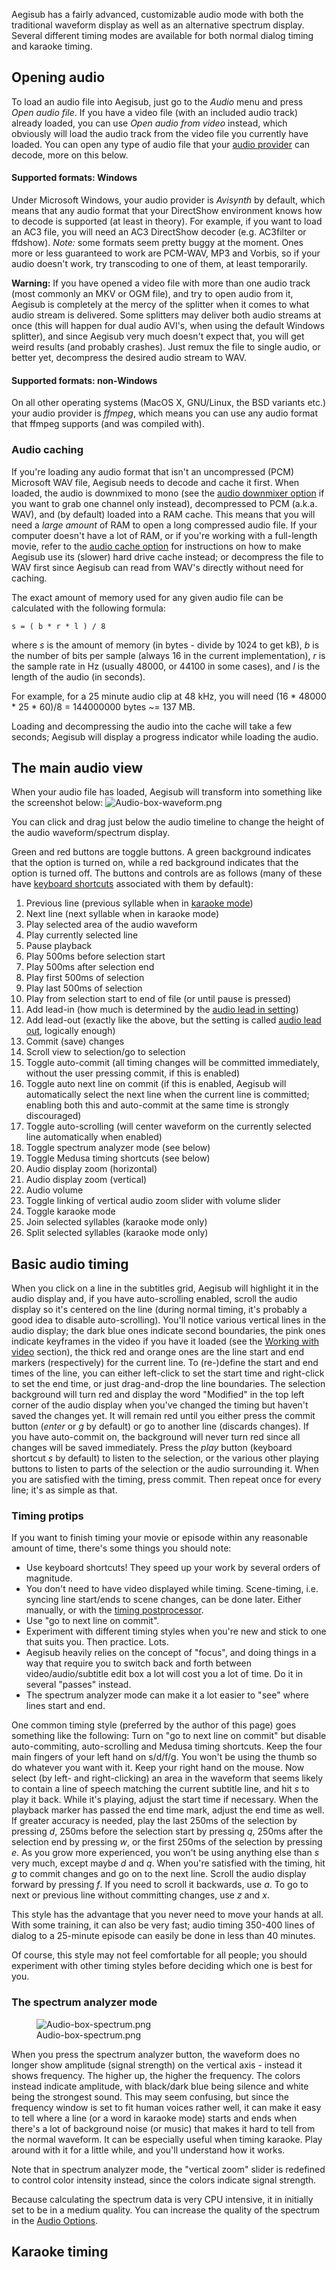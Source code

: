 Aegisub has a fairly advanced, customizable audio mode with both the traditional waveform display as well as an alternative spectrum display. Several different timing modes are available for both normal dialog timing and karaoke timing.

==Opening audio==
To load an audio file into Aegisub, just go to the ''Audio'' menu and press ''Open audio file''. If you have a video file (with an included audio track) already loaded, you can use ''Open audio from video'' instead, which obviously will load the audio track from the video file you currently have loaded. You can open any type of audio file that your [[Options#Audio provider|audio provider]] can decode, more on this below.

====Supported formats: Windows====
Under Microsoft Windows, your audio provider is ''Avisynth'' by default, which means that any audio format that your DirectShow environment knows how to decode is supported (at least in theory). For example, if you want to load an AC3 file, you will need an AC3 DirectShow decoder (e.g. AC3filter or ffdshow). ''Note:'' some formats seem pretty buggy at the moment. Ones more or less guaranteed to work are PCM-WAV, MP3 and Vorbis, so if your audio doesn't work, try transcoding to one of them, at least temporarily.

'''Warning:''' If you have opened a video file with more than one audio track (most commonly an MKV or OGM file), and try to open audio from it, Aegisub is completely at the mercy of the splitter when it comes to what audio stream is delivered. Some splitters may deliver both audio streams at once (this will happen for dual audio AVI's, when using the default Windows splitter), and since Aegisub very much doesn't expect that, you will get weird results (and probably crashes). Just remux the file to single audio, or better yet, decompress the desired audio stream to WAV.

====Supported formats: non-Windows====
On all other operating systems (MacOS X, GNU/Linux, the BSD variants etc.) your audio provider is ''ffmpeg'', which means you can use any audio format that ffmpeg supports (and was compiled with).
{{Todo|Find out exactly what this means with the default compile}}

===Audio caching===
If you're loading any audio format that isn't an uncompressed (PCM) Microsoft WAV file, Aegisub needs to decode and cache it first. When loaded, the audio is downmixed to mono (see the [[Options#Audio downmixer|audio downmixer option]] if you want to grab one channel only instead), decompressed to PCM (a.k.a. WAV), and (by default) loaded into a RAM cache. This means that you will need a ''large amount'' of RAM to open a long compressed audio file. If your computer doesn't have a lot of RAM, or if you're working with a full-length movie, refer to the [[Options#Audio cache|audio cache option]] for instructions on how to make Aegisub use its (slower) hard drive cache instead; or decompress the file to WAV first since Aegisub can read from WAV's directly without need for caching.

The exact amount of memory used for any given audio file can be calculated with the following formula:
 s = ( b * r * l ) / 8
where ''s'' is the amount of memory (in bytes - divide by 1024 to get kB), ''b'' is the number of bits per sample (always 16 in the current implementation), ''r'' is the sample rate in Hz (usually 48000, or 44100 in some cases), and ''l'' is the length of the audio (in seconds).

For example, for a 25 minute audio clip at 48 kHz, you will need (16 * 48000 * 25 * 60)/8 = 144000000 bytes ~= 137 MB.

Loading and decompressing the audio into the cache will take a few seconds; Aegisub will display a progress indicator while loading the audio.

==The main audio view==
When your audio file has loaded, Aegisub will transform into something like the screenshot below:
[[Image:Audio-box-waveform.png]]
{{Todo|needs screenshot with numbered things}}

You can click and drag just below the audio timeline to change the height of the audio waveform/spectrum display.

Green and red buttons are toggle buttons. A green background indicates that the option is turned on, while a red background indicates that the option is turned off. The buttons and controls are as follows (many of these have [[Keyboard shortcuts|keyboard shortcuts]] associated with them by default):
# Previous line (previous syllable when in [[Audio#Karaoke mode|karaoke mode]])
# Next line (next syllable when in karaoke mode)
# Play selected area of the audio waveform
# Play currently selected line
# Pause playback
# Play 500ms before selection start
# Play 500ms after selection end
# Play first 500ms of selection
# Play last 500ms of selection
# Play from selection start to end of file (or until pause is pressed)
# Add lead-in (how much is determined by the [[Options#Audio lead in|audio lead in setting]])
# Add lead-out (exactly like the above, but the setting is called [[Options#Audio lead out|audio lead out]], logically enough)
# Commit (save) changes
# Scroll view to selection/go to selection
# Toggle auto-commit (all timing changes will be committed immediately, without the user pressing commit, if this is enabled)
# Toggle auto next line on commit (if this is enabled, Aegisub will automatically select the next line when the current line is committed; enabling both this and auto-commit at the same time is strongly discouraged)
# Toggle auto-scrolling (will center waveform on the currently selected line automatically when enabled)
# Toggle spectrum analyzer mode (see below)
# Toggle Medusa timing shortcuts (see below)
# Audio display zoom (horizontal)
# Audio display zoom (vertical)
# Audio volume
# Toggle linking of vertical audio zoom slider with volume slider
# Toggle karaoke mode
# Join selected syllables (karaoke mode only)
# Split selected syllables (karaoke mode only)

{{Todo|detailed explanations go here}}

==Basic audio timing==
When you click on a line in the subtitles grid, Aegisub will highlight it in the audio display and, if you have auto-scrolling enabled, scroll the audio display so it's centered on the line (during normal timing, it's probably a good idea to disable auto-scrolling). You'll notice various vertical lines in the audio display; the dark blue ones indicate second boundaries, the pink ones indicate keyframes in the video if you have it loaded (see the [[Working with video]] section), the thick red and orange ones are the line start and end markers (respectively) for the current line. To (re-)define the start and end times of the line, you can either left-click to set the start time and right-click to set the end time, or just drag-and-drop the line boundaries. The selection background will turn red and display the word "Modified" in the top left corner of the audio display when you've changed the timing but haven't saved the changes yet. It will remain red until you either press the commit button (''enter'' or ''g'' by default) or go to another line (discards changes). If you have auto-commit on, the background will never turn red since all changes will be saved immediately. Press the ''play'' button (keyboard shortcut ''s'' by default) to listen to the selection, or the various other playing buttons to listen to parts of the selection or the audio surrounding it. When you are satisfied with the timing, press commit. Then repeat once for every line; it's as simple as that.

===Timing protips===
If you want to finish timing your movie or episode within any reasonable amount of time, there's some things you should note:
* Use keyboard shortcuts! They speed up your work by several orders of magnitude.
* You don't need to have video displayed while timing. Scene-timing, i.e. syncing line start/ends to scene changes, can be done later. Either manually, or with the [[Timing Post-Processor|timing postprocessor]].
* Use "go to next line on commit".
* Experiment with different timing styles when you're new and stick to one that suits you. Then practice. Lots.
* Aegisub heavily relies on the concept of "focus", and doing things in a way that require you to switch back and forth between video/audio/subtitle edit box a lot will cost you a lot of time. Do it in several "passes" instead.
* The spectrum analyzer mode can make it a lot easier to "see" where lines start and end.

One common timing style (preferred by the author of this page) goes something like the following:
Turn on "go to next line on commit" but disable auto-commiting, auto-scrolling and Medusa timing shortcuts. Keep the four main fingers of your left hand on s/d/f/g. You won't be using the thumb so do whatever you want with it. Keep your right hand on the mouse. Now select (by left- and right-clicking) an area in the waveform that seems likely to contain a line of speech matching the current subtitle line, and hit ''s'' to play it back. While it's playing, adjust the start time if necessary. When the playback marker has passed the end time mark, adjust the end time as well. If greater accuracy is needed, play the last 250ms of the selection by pressing ''d'', 250ms before the selection start by pressing ''q'', 250ms after the selection end by pressing ''w'', or the first 250ms of the selection by pressing ''e''. As you grow more experienced, you won't be using anything else than ''s'' very much, except maybe ''d'' and ''q''. When you're satisfied with the timing, hit ''g'' to commit changes and go on to the next line. Scroll the audio display forward by pressing ''f''. If you need to scroll it backwards, use ''a''. To go to next or previous line without committing changes, use ''z'' and ''x''.

This style has the advantage that you never need to move your hands at all. With some training, it can also be very fast; audio timing 350-400 lines of dialog to a 25-minute episode can easily be done in less than 40 minutes.

Of course, this style may not feel comfortable for all people; you should experiment with other timing styles before deciding which one is best for you.

===The spectrum analyzer mode===
[[Image:Audio-box-spectrum.png]]

When you press the spectrum analyzer button, the waveform does no longer show amplitude (signal strength) on the vertical axis - instead it shows frequency. The higher up, the higher the frequency. The colors instead indicate amplitude, with black/dark blue being silence and white being the strongest sound. This may seem confusing, but since the frequency window is set to fit human voices rather well, it can make it easy to tell where a line (or a word in karaoke mode) starts and ends when there's a lot of background noise (or music) that makes it hard to tell from the normal waveform. It can be especially useful when timing karaoke. Play around with it for a little while, and you'll understand how it works.

Note that in spectrum analyzer mode, the "vertical zoom" slider is redefined to control color intensity instead, since the colors indicate signal strength.

Because calculating the spectrum data is very CPU intensive, it in initially set to be in a medium quality. You can increase the quality of the spectrum in the [[Audio Options]].

==Karaoke timing==

{{Todo|here be dragons}}